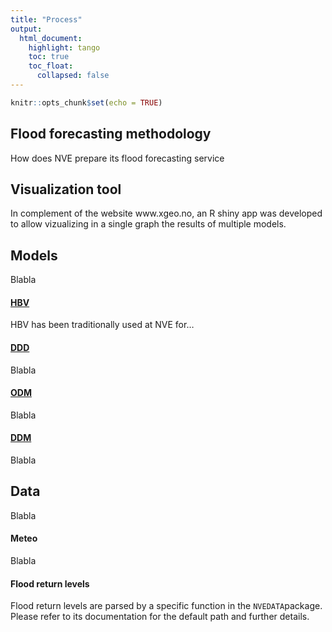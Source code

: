 ```yaml
---
title: "Process"
output: 
  html_document:
    highlight: tango
    toc: true
    toc_float:
      collapsed: false
---
```


```r
knitr::opts_chunk$set(echo = TRUE)
```


## Flood forecasting methodology

How does NVE prepare its flood forecasting service

## Visualization tool

In complement of the website www.xgeo.no, an R shiny app was developed to allow vizualizing in a single graph the results of multiple models.

## Models

Blabla

#### [HBV](HBV.html)

HBV has been traditionally used at NVE for...

#### [DDD](DDD.html)

Blabla

#### [ODM](ODM.html)

Blabla

#### [DDM](DDM.html)

Blabla


## Data

Blabla

#### Meteo

Blabla

#### Flood return levels

Flood return levels are parsed by a specific function in the `NVEDATA`package. Please refer to its documentation for the default path and further details.
